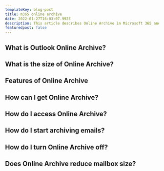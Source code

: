 ```yaml
---
templateKey: blog-post
title: m365 online archive
date: 2022-01-27T16:03:07.992Z
description: This article describes Online Archive in Microsoft 365 and its features.
featuredpost: false
---
```

## What is Outlook Online Archive?

## What is the size of Online Archive?

## Features of Online Archive

## How can I get Online Archive?

## How do I access Online Archive?

## How do I start archiving emails?

## How do I turn Online Archive off?

## Does Online Archive reduce mailbox size?